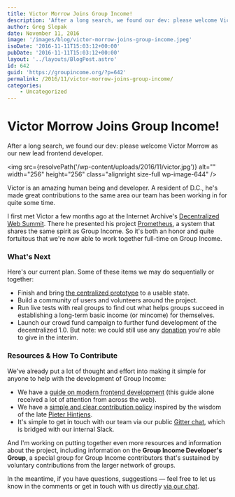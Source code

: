 ```yaml
---
title: Victor Morrow Joins Group Income!
description: 'After a long search, we found our dev: please welcome Victor Morrow as our new lead frontend developer. Victor is an amazing human being and developer...'
author: Greg Slepak
date: November 11, 2016
image: '/images/blog/victor-morrow-joins-group-income.jpeg'
isoDate: '2016-11-11T15:03:12+00:00'
pubDate: '2016-11-11T15:03:12+00:00'
layout: '../layouts/BlogPost.astro'
id: 642
guid: 'https://groupincome.org/?p=642'
permalink: /2016/11/victor-morrow-joins-group-income/
categories:
    - Uncategorized
---
```


# Victor Morrow Joins Group Income!

After a long search, we found our dev: please welcome Victor Morrow as our new lead frontend developer.

<img src={resolvePath('/wp-content/uploads/2016/11/victor.jpg')} alt="" width="256" height="256" class="alignright size-full wp-image-644" />

Victor is an amazing human being and developer. A resident of D.C., he's made great contributions to the same area our team has been working in for quite some time.

I first met Victor a few months ago at the Internet Archive's [Decentralized Web Summit](http://www.decentralizedweb.net). There he presented his project [Prometheus](http://prometheus.network), a system that shares the same spirit as Group Income. So it's both an honor and quite fortuitous that we're now able to work together full-time on Group Income.

### What's Next

Here's our current plan. Some of these items we may do sequentially or together:

- Finish and bring [the centralized prototype](https://github.com/okTurtles/group-income-simple) to a usable state.
- Build a community of users and volunteers around the project.
- Run live tests with real groups to find out what helps groups succeed in establishing a long-term basic income (or mincome) for themselves.
- Launch our crowd fund campaign to further fund development of the decentralized 1.0. But note: we could still use any [donation](https://groupincome.org/donate/) you're able to give in the interim.

### Resources & How To Contribute

We've already put a lot of thought and effort into making it simple for anyone to help with the development of Group Income:

- We have a [guide on modern frontend development](https://github.com/okTurtles/group-income-simple/blob/master/docs/Getting-Started-frontend.md) (this guide alone received a lot of attention from across the web).
- We have a [simple and clear contribution policy](https://github.com/okTurtles/group-income-simple/blob/master/CONTRIBUTING.md) inspired by the wisdom of the late [Pieter Hintjens](https://twitter.com/hintjens).
- It's simple to get in touch with our team via our public [Gitter chat](https://gitter.im/okTurtles/group-income), which is bridged with our internal Slack.

And I'm working on putting together even more resources and information about the project, including information on the **Group Income Developer's Group**, a special group for Group Income contributors that's sustained by voluntary contributions from the larger network of groups.

In the meantime, if you have questions, suggestions — feel free to let us know in the comments or get in touch with us directly [via our chat](https://gitter.im/okTurtles/group-income).
